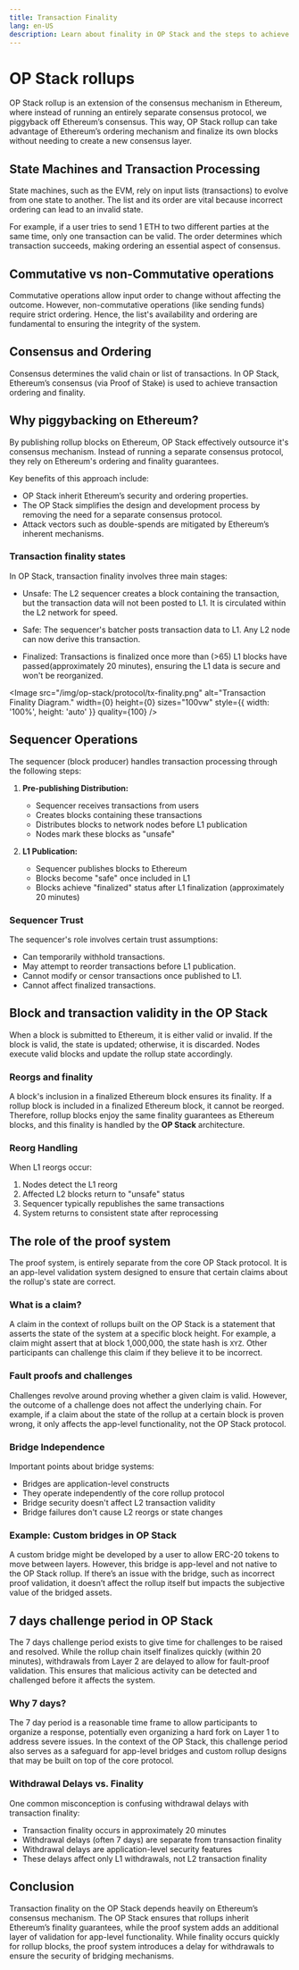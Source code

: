 ```yaml
---
title: Transaction Finality
lang: en-US
description: Learn about finality in OP Stack and the steps to achieve transaction settlement.
---
```



# OP Stack rollups

OP Stack rollup is an extension of the consensus mechanism in Ethereum, where instead of running an entirely separate consensus protocol, we piggyback off Ethereum’s consensus. This way, OP Stack rollup can take advantage of Ethereum’s ordering mechanism and finalize its own blocks without needing to create a new consensus layer.

## State Machines and Transaction Processing

State machines, such as the EVM, rely on input lists (transactions) to evolve from one state to another. The list and its order are vital because incorrect ordering can lead to an invalid state.

For example, if a user tries to send 1 ETH to two different parties at the same time, only one transaction can be valid. The order determines which transaction succeeds, making ordering an essential aspect of consensus.

## Commutative vs non-Commutative operations

Commutative operations allow input order to change without affecting the outcome. However, non-commutative operations (like sending funds) require strict ordering. Hence, the list's availability and ordering are fundamental to ensuring the integrity of the system.

## Consensus and Ordering

Consensus determines the valid chain or list of transactions. In OP Stack, Ethereum’s consensus (via Proof of Stake) is used to achieve transaction ordering and finality.

## Why piggybacking on Ethereum?

By publishing rollup blocks on Ethereum, OP Stack effectively outsource it's consensus mechanism. Instead of running a separate consensus protocol, they rely on Ethereum's ordering and finality guarantees.

Key benefits of this approach include:

*   OP Stack inherit Ethereum’s security and ordering properties.
*   The OP Stack simplifies the design and development process by removing the need for a separate consensus protocol.
*   Attack vectors such as double-spends are mitigated by Ethereum’s inherent mechanisms.

### Transaction finality states

In OP Stack, transaction finality involves three main stages:

*   Unsafe: The L2 sequencer creates a block containing the transaction, but the transaction data will not been posted to L1. It is circulated within the L2 network for speed.

*   Safe: The sequencer's batcher posts transaction data to L1. Any L2 node can now derive this transaction.

*   Finalized: Transactions is finalized once more than (>65) L1 blocks have passed(approximately 20 minutes), ensuring the L1 data is secure and won't be reorganized.

<Image src="/img/op-stack/protocol/tx-finality.png" alt="Transaction Finality Diagram." width={0} height={0} sizes="100vw" style={{ width: '100%', height: 'auto' }} quality={100} />

## Sequencer Operations

The sequencer (block producer) handles transaction processing through the following steps:

1. **Pre-publishing Distribution:**
   - Sequencer receives transactions from users
   - Creates blocks containing these transactions
   - Distributes blocks to network nodes before L1 publication
   - Nodes mark these blocks as "unsafe"

2. **L1 Publication:**
   - Sequencer publishes blocks to Ethereum
   - Blocks become "safe" once included in L1
   - Blocks achieve "finalized" status after L1 finalization (approximately 20 minutes)

### Sequencer Trust

The sequencer's role involves certain trust assumptions:

- Can temporarily withhold transactions.
- May attempt to reorder transactions before L1 publication.
- Cannot modify or censor transactions once published to L1.
- Cannot affect finalized transactions.

## Block and transaction validity in the OP Stack

When a block is submitted to Ethereum, it is either valid or invalid. If the block is valid, the state is updated; otherwise, it is discarded. Nodes execute valid blocks and update the rollup state accordingly.

### Reorgs and finality

A block's inclusion in a finalized Ethereum block ensures its finality. If a rollup block is included in a finalized Ethereum block, it cannot be reorged. Therefore, rollup blocks enjoy the same finality guarantees as Ethereum blocks, and this finality is handled by the **OP Stack** architecture.

### Reorg Handling

When L1 reorgs occur:

1. Nodes detect the L1 reorg
2. Affected L2 blocks return to "unsafe" status
3. Sequencer typically republishes the same transactions
4. System returns to consistent state after reprocessing

## The role of the proof system

The proof system, is entirely separate from the core OP Stack protocol. It is an app-level validation system designed to ensure that certain claims about the rollup's state are correct.

### What is a claim?

A claim in the context of rollups built on the OP Stack is a statement that asserts the state of the system at a specific block height. For example, a claim might assert that at block 1,000,000, the state hash is `XYZ`. Other participants can challenge this claim if they believe it to be incorrect.

### Fault proofs and challenges

Challenges revolve around proving whether a given claim is valid. However, the outcome of a challenge does not affect the underlying chain. For example, if a claim about the state of the rollup at a certain block is proven wrong, it only affects the app-level functionality, not the OP Stack protocol.

### Bridge Independence

Important points about bridge systems:

- Bridges are application-level constructs
- They operate independently of the core rollup protocol
- Bridge security doesn't affect L2 transaction validity
- Bridge failures don't cause L2 reorgs or state changes

### Example: Custom bridges in OP Stack

A custom bridge might be developed by a user to allow ERC-20 tokens to move between layers. However, this bridge is app-level and not native to the OP Stack rollup. If there’s an issue with the bridge, such as incorrect proof validation, it doesn’t affect the rollup itself but impacts the subjective value of the bridged assets.

## 7 days challenge period in OP Stack

The 7 days challenge period exists to give time for challenges to be raised and resolved. While the rollup chain itself finalizes quickly (within 20 minutes), withdrawals from Layer 2 are delayed to allow for fault-proof validation. This ensures that malicious activity can be detected and challenged before it affects the system.

### Why 7 days?

The 7 day period is a reasonable time frame to allow participants to organize a response, potentially even organizing a hard fork on Layer 1 to address severe issues. In the context of the OP Stack, this challenge period also serves as a safeguard for app-level bridges and custom rollup designs that may be built on top of the core protocol.

### Withdrawal Delays vs. Finality

One common misconception is confusing withdrawal delays with transaction finality:

- Transaction finality occurs in approximately 20 minutes
- Withdrawal delays (often 7 days) are separate from transaction finality
- Withdrawal delays are application-level security features
- These delays affect only L1 withdrawals, not L2 transaction finality

## Conclusion

Transaction finality on the OP Stack depends heavily on Ethereum’s consensus mechanism. The OP Stack ensures that rollups inherit Ethereum’s finality guarantees, while the proof system adds an additional layer of validation for app-level functionality. While finality occurs quickly for rollup blocks, the proof system introduces a delay for withdrawals to ensure the security of bridging mechanisms.
